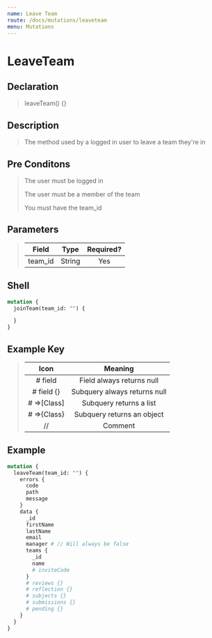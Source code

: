 ```yaml
---
name: Leave Team
route: /docs/mutations/leaveteam
menu: Mutations
---
```


# LeaveTeam

## Declaration

> leaveTeam() {}

## Description

> The method used by a logged in user to leave a team they're in

## Pre Conditons

> The user must be logged in
>
> The user must be a member of the team
>
> You must have the team_id

## Parameters

> | Field | Type  | Required? |
> |:-:|:-:|:-:|
> | team_id | String | Yes |

## Shell 

```graphql
mutation {
  joinTeam(team_id: "") {

  }
}
```

## Example Key

> | Icon | Meaning  |
> |:-:|:-:|
> | # field  | Field always returns null |
> | # field {}  | Subquery always returns null |
> | # =>[Class]  | Subquery returns a list  |
> | # =>{Class}  | Subquery returns an object  |
> | //  | Comment  |

## Example

```graphql
mutation {
  leaveTeam(team_id: "") {
    errors {
      code
      path
      message
    }
    data {
      _id
      firstName
      lastName
      email
      manager # // Will always be false
      teams {
        _id
        name
        # inviteCode
      }
      # reviews {}
      # reflection {}
      # subjects {}
      # submissions {}
      # pending {}
    }
  }
}
```